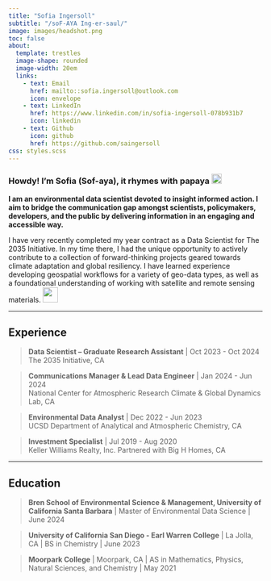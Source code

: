 ```yaml
---
title: "Sofia Ingersoll"
subtitle: "/soF-AYA Ing-er-saul/"
image: images/headshot.png
toc: false
about:
  template: trestles
  image-shape: rounded
  image-width: 20em
  links: 
    - text: Email
      href: mailto::sofia.ingersoll@outlook.com
      icon: envelope
    - text: LinkedIn
      href: https://www.linkedin.com/in/sofia-ingersoll-078b931b7
      icon: linkedin
    - text: Github
      icon: github
      href: https://github.com/saingersoll
css: styles.scss
---
```


### **Howdy! I'm Sofia (Sof-aya), it rhymes with papaya** ![](images/papaya.png){width="20"}

**I am an environmental data scientist devoted to insight informed action. I aim to bridge the communication gap amongst scientists, policymakers, developers, and the public by delivering information in an engaging and accessible way.**

I have very recently completed my year contract as a Data Scientist for The 2035 Initiative. In my time there, I had the unique opportunity to actively contribute to a collection of forward-thinking projects geared towards climate adaptation and global resiliency. I have learned experience developing geospatial workflows for a variety of geo-data types, as well as a foundational understanding of working with satellite and remote sensing materials. ![](images/orbit.png){width="30"}

------------------------------------------------------------------------

## Experience

> **Data Scientist – Graduate Research Assistant** \| Oct 2023 - Oct 2024\
> The 2035 Initiative, CA

> **Communications Manager & Lead Data Engineer** \| Jan 2024 - Jun 2024\
> National Center for Atmospheric Research Climate & Global Dynamics Lab, CA

> **Environmental Data Analyst** \| Dec 2022 - Jun 2023\
> UCSD Department of Analytical and Atmospheric Chemistry, CA

> **Investment Specialist** \| Jul 2019 - Aug 2020\
> Keller Williams Realty, Inc. Partnered with Big H Homes, CA

------------------------------------------------------------------------

## Education

> **Bren School of Environmental Science & Management, University of California Santa Barbara** \| Master of Environmental Data Science \| June 2024

> **University of California San Diego - Earl Warren College** \| La Jolla, CA \| BS in Chemistry \| June 2023

> **Moorpark College** \| Moorpark, CA \| AS in Mathematics, Physics, Natural Sciences, and Chemistry \| May 2021
